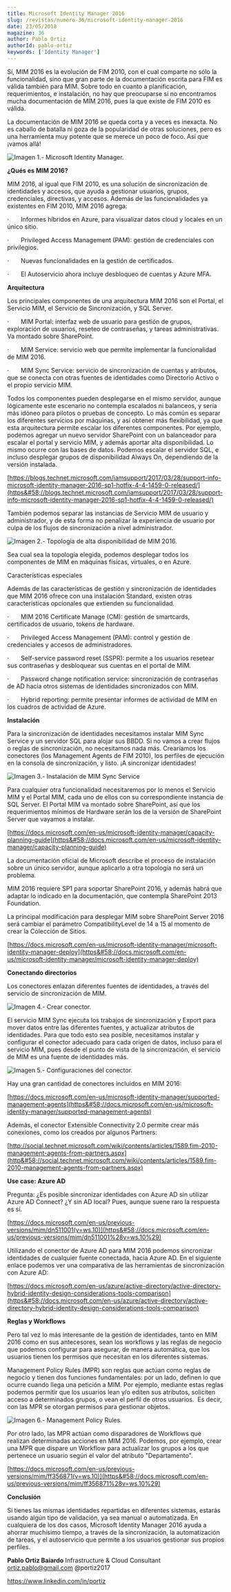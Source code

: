 ```yaml
---
title: Microsoft Identity Manager 2016
slug: /revistas/numero-36/microsoft-identity-manager-2016
date: 23/05/2018
magazine: 36
author: Pablo Ortiz
authorId: pablo-ortiz
keywords: ['Identity Manager']
---
```






Sí, MIM 2016 es la evolución de FIM 2010, con el cual comparte no sólo la funcionalidad, sino que gran parte de la documentación escrita para FIM es válida también para MIM. Sobre todo en cuanto a planificación, requerimientos, e instalación, no hay que preocuparse si no encontramos mucha documentación de MIM 2016, pues la que existe de FIM 2010 es válida.

La documentación de MIM 2016 se queda corta y a veces es inexacta. No es caballo de batalla ni goza de la popularidad de otras soluciones, pero es una herramienta muy potente que se merece un poco de foco. Así que ¡vamos allá!

![Imagen 1.- Microsoft Identity Manager.](../../../images/numero36/microsoft-identity-manager-2016/image1.png)

**¿Qués es MIM 2016?**

MIM 2016, al igual que FIM 2010, es una solución de sincronización de identidades y accesos, que ayuda a gestionar usuarios, grupos, credenciales, directivas, y accesos. Además de las funcionalidades ya existentes en FIM 2010, MIM 2016 agrega:

·       Informes híbridos en Azure, para visualizar datos cloud y locales en un único sitio.

·       Privileged Access Management (PAM): gestión de credenciales con privilegios.

·       Nuevas funcionalidades en la gestión de certificados.

·       El Autoservicio ahora incluye desbloqueo de cuentas y Azure MFA.

**Arquitectura**

Los principales componentes de una arquitectura MIM 2016 son el Portal, el Servicio MIM, el Servicio de Sincronización, y SQL Server.

·       MIM Portal: interfaz web de usuario para gestión de grupos, exploración de usuarios, reseteo de contraseñas, y tareas administrativas. Va montado sobre SharePoint.

·       MIM Service: servicio web que permite implementar la funcionalidad de MIM 2016.

·       MIM Sync Service: servicio de sincronización de cuentas y atributos, que se conecta con otras fuentes de identidades como Directorio Activo o el propio servicio MIM.

Todos los componentes pueden desplegarse en el mismo servidor, aunque lógicamente este escenario no contempla escalados ni balanceos, y sería más idóneo para pilotos o pruebas de concepto. Lo más común es separar los diferentes servicios por máquinas, y así obtener más flexibilidad, ya que esta arquitectura permite escalar los diferentes componentes. Por ejemplo, podemos agregar un nuevo servidor SharePoint con un balanceador para escalar el portal y servicio MIM, y además aportar alta disponibilidad. Lo mismo ocurre con las bases de datos. Podemos escalar el servidor SQL, e incluso desplegar grupos de disponibilidad Always On, dependiendo de la versión instalada.

[https://blogs.technet.microsoft.com/iamsupport/2017/03/28/support-info-microsoft-identity-manager-2016-sp1-hotfix-4-4-1459-0-released/](https&#58;//blogs.technet.microsoft.com/iamsupport/2017/03/28/support-info-microsoft-identity-manager-2016-sp1-hotfix-4-4-1459-0-released/)

También podemos separar las instancias de Servicio MIM de usuario y administrador, y de esta forma no penalizar la experiencia de usuario por culpa de los flujos de sincronización a nivel administrador.

![Imagen 2.- Topología de alta disponibilidad de MIM 2016.](../../../images/numero36/microsoft-identity-manager-2016/image2.png)

Sea cual sea la topología elegida, podemos desplegar todos los componentes de MIM en máquinas físicas, virtuales, o en Azure.

Características especiales

Además de las características de gestión y sincronización de identidades que MIM 2016 ofrece con una instalación Standard, existen otras características opcionales que extienden su funcionalidad.

·       MIM 2016 Certificate Manage (CM): gestión de smartcards, certificados de usuario, tokens de hardware.

·       Privileged Access Management (PAM): control y gestión de credenciales y accesos de administradores.

·       Self-service password reset (SSPR): permite a los usuarios resetear sus contraseñas y desbloquear sus cuentas en el portal de MIM.

·       Password change notification service: sincronización de contraseñas de AD hacia otros sistemas de identidades sincronizados con MIM.

·       Hybrid reporting: permite presentar informes de actividad de MIM en los cuadros de actividad de Azure.

**Instalación**

Para la sincronización de identidades necesitamos instalar MIM Sync Service y un servidor SQL para alojar sus BBDD. Si no vamos a crear flujos o reglas de sincronización, no necesitamos nada más. Crearíamos los conectores (los Management Agents de FIM 2010), los perfiles de ejecución en la consola de sincronización, y listo. ¡A sincronizar identidades!

![Imagen 3.- Instalación de MIM Sync Service](../../../images/numero36/microsoft-identity-manager-2016/image3.png)

Para cualquier otra funcionalidad necesitaremos por lo menos el Servicio MIM y el Portal MIM, cada uno de ellos con su correspondiente instancia de SQL Server. El Portal MIM va montado sobre SharePoint, así que los requerimientos mínimos de Hardware serán los de la versión de SharePoint Server que vayamos a instalar.

[https://docs.microsoft.com/en-us/microsoft-identity-manager/capacity-planning-guide](https&#58;//docs.microsoft.com/en-us/microsoft-identity-manager/capacity-planning-guide)

La documentación oficial de Microsoft describe el proceso de instalación sobre un único servidor, aunque aplicarlo a otra topología no será un problema.

MIM 2016 requiere SP1 para soportar SharePoint 2016, y además habrá que adaptar lo indicado en la documentación, que contempla SharePoint 2013 Foundation.

La principal modificación para desplegar MIM sobre SharePoint Server 2016 será cambiar el parámetro CompatibilityLevel de 14 a 15 al momento de crear la Colección de Sitios.

[https://docs.microsoft.com/en-us/microsoft-identity-manager/microsoft-identity-manager-deploy](https&#58;//docs.microsoft.com/en-us/microsoft-identity-manager/microsoft-identity-manager-deploy)

**Conectando directorios**

Los conectores enlazan diferentes fuentes de identidades, a través del servicio de sincronización de MIM.

![Imagen 4.- Crear conector.](../../../images/numero36/microsoft-identity-manager-2016/image4.png)

El servicio MIM Sync ejecuta los trabajos de sincronización y Export para mover datos entre las diferentes fuentes, y actualizar atributos de identidades. Para que todo esto sea posible, necesitamos instalar y configurar el conector adecuado para cada origen de datos, incluso para el servicio MIM, pues desde el punto de vista de la sincronización, el servicio de MIM es una fuente de identidades más.

![Imagen 5.- Configuraciones del conector.](../../../images/numero36/microsoft-identity-manager-2016/image5.jpeg)

Hay una gran cantidad de conectores incluidos en MIM 2016:

[https://docs.microsoft.com/en-us/microsoft-identity-manager/supported-management-agents](https&#58;//docs.microsoft.com/en-us/microsoft-identity-manager/supported-management-agents)

Además, el conector Extensible Connectivity 2.0 permite crear más conexiones, como los creados por algunos Partners:

[http://social.technet.microsoft.com/wiki/contents/articles/1589.fim-2010-management-agents-from-partners.aspx](http&#58;//social.technet.microsoft.com/wiki/contents/articles/1589.fim-2010-management-agents-from-partners.aspx)

**Use case: Azure AD**

Pregunta: ¿Es posible sincronizar identidades con Azure AD sin utilizar Azure AD Connect? ¿Y sin AD local? Pues, aunque suene raro la respuesta es sí.

[https://docs.microsoft.com/en-us/previous-versions/mim/dn511001(v=ws.10)](https&#58;//docs.microsoft.com/en-us/previous-versions/mim/dn511001%28v=ws.10%29)

Utilizando el conector de Azure AD para MIM 2016 podemos sincronizar identidades de cualquier fuente conectada, hacia Azure AD. En el siguiente enlace podemos ver una comparativa de las herramientas de sincronización con Azure AD:

[https://docs.microsoft.com/en-us/azure/active-directory/active-directory-hybrid-identity-design-considerations-tools-comparison](https&#58;//docs.microsoft.com/en-us/azure/active-directory/active-directory-hybrid-identity-design-considerations-tools-comparison)

**Reglas y Workflows**

Pero tal vez lo más interesante de la gestión de identidades, tanto en MIM 2016 como en sus antecesores, sean los workflows y las reglas de negocio que podemos configurar para asegurar, de manera automática, que los usuarios tienen los permisos que necesitan en los diferentes sistemas.

Management Policy Rules (MPR) son reglas que actúan como reglas de negocio y tienen dos funciones fundamentales: por un lado, definen lo que ocurre cuando llega una petición a MIM. Por ejemplo, mediante estas reglas podemos permitir que los usuarios lean y/o editen sus atributos, soliciten acceso a determinados grupos, o vean el perfil de otros usuarios.  Es decir, con las MPR se otorgan permisos para gestionar objetos.

![Imagen 6.- Management Policy Rules.](../../../images/numero36/microsoft-identity-manager-2016/image6.png)

Por otro lado, las MPR actúan como disparadores de Workflows que realizan determinadas acciones en MIM 2016. Podemos, por ejemplo, crear una MPR que dispare un Workflow para actualizar los grupos a los que pertenece un usuario según el valor del atributo "Departamento".

[https://docs.microsoft.com/en-us/previous-versions/mim/ff356871(v=ws.10)](https&#58;//docs.microsoft.com/en-us/previous-versions/mim/ff356871%28v=ws.10%29)



**Conclusión**

Si tienes las mismas identidades repartidas en diferentes sistemas, estarás usando algún tipo de validación, ya sea manual o automatizada. En cualquiera de los dos casos, Microsoft Identity Manager 2016 ayuda a ahorrar muchísimo tiempo, a través de la sincronización, la automatización de tareas, y el autoservicio que permite a los usuarios gestionar sus propios perfiles.



**Pablo Ortiz Baiardo**
 Infrastructure & Cloud Consultant
 ortiz.pablo@gmail.com
 @portiz2017

https://www.linkedin.com/in/portiz

